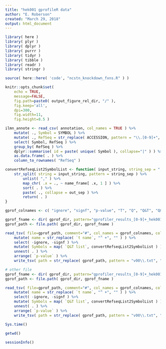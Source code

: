 ```yaml
---
title: "hek001 gprofileR data"
author: "E. Roberson"
created: "March 29, 2018"
output: html_document
---
```


```r
library( here )
library( plyr )
library( dplyr )
library( purrr )
library( tidyr )
library( tibble )
library( readr )
library( stringr )
```

```r
source( here::here( 'code', "ncstn_knockdown_fxns.R" ) )
```

```r
knitr::opts_chunk$set(
	echo = TRUE,
	message=FALSE,
	fig.path=paste0( output_figure_rel_dir, "/" ),
	fig.keep='all',
	dpi=300,
	fig.width=11,
	fig.height=8.5 )
```

```r
ilmn_annote <- read_csv( annotation, col_names = TRUE ) %>%
	mutate( ., Symbol = SYMBOL ) %>%
	mutate( ., RefSeq = str_replace( ACCESSION, pattern = "\\.[0-9]+", replacement = "" ) ) %>%
	select( Symbol, RefSeq ) %>%
	group_by( RefSeq ) %>%
	dplyr::summarise( id = paste( unique( Symbol ), collapse="|" ) ) %>%
	as.data.frame( . ) %>%
	column_to_rownames( "RefSeq" )
```

```r
convertRefseqList2SymbolList <- function( input_string, string_sep = ",", out_sep=",", name_frame = ilmn_annote ) {
	str_split( string = input_string, pattern = string_sep ) %>%
		unlist( "," ) %>%
		map_chr( .x = ., ~ name_frame[ .x, 1 ] ) %>%
		sort( . ) %>%
		paste( ., collapse = out_sep ) %>%
		return( . )
}
```

```r
gprof_colnames <- c( "ignore", "signf", "p-value", "T", "Q", "Q&T", "Q&T/Q", "Q&T/T", "term ID", "t type", "t group", "t name", "t depth", "Q&T list" )

gprof_fname <- dir( gprof_dir, pattern="gprofiler_results_[0-9]+_hek001_down_v00.txt" )
gprof_path <- file.path( gprof_dir, gprof_fname )

read_tsv( file=gprof_path, comment="#", col_names = gprof_colnames, col_types = c("ccdiiiddccicic") ) %>%
	mutate( name = str_replace( `t name`, "^ +", "" ) ) %>%
	select( -ignore, -signf ) %>%
	mutate( Symbols = map( `Q&T list`, convertRefseqList2SymbolList ) ) %>%
	unnest( . ) %>%
	arrange( `p-value` ) %>%
	write_tsv( path = str_replace( gprof_path, pattern = "v00\\.txt", "v01.txt" ) )

# other file
gprof_fname <- dir( gprof_dir, pattern="gprofiler_results_[0-9]+_hek001_up_v00.txt" )
gprof_path <- file.path( gprof_dir, gprof_fname )

read_tsv( file=gprof_path, comment="#", col_names = gprof_colnames, col_types = c("ccdiiiddccicic") ) %>%
	mutate( name = str_replace( `t name`, "^ +", "" ) ) %>%
	select( -ignore, -signf ) %>%
	mutate( Symbols = map( `Q&T list`, convertRefseqList2SymbolList ) ) %>%
	unnest( . ) %>%
	arrange( `p-value` ) %>%
	write_tsv( path = str_replace( gprof_path, pattern = "v00\\.txt", "v01.txt" ) )
```

```r
Sys.time()

getwd()
  
sessionInfo()
```
